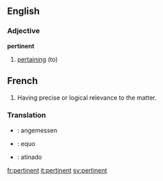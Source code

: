 ==English==
===Adjective===
'''pertinent'''
# [[pertain|pertaining]] (to)

==French==

# Having precise or logical relevance to the matter.

===Translation===

* {{de}} : angemessen
* {{it}} : equo
* {{es}} : atinado

[[fr:pertinent]]
[[it:pertinent]]
[[sv:pertinent]]